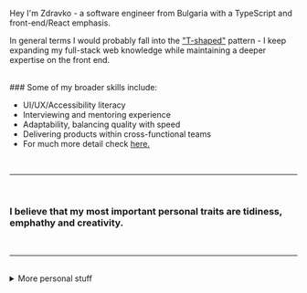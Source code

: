---
---

<section>

Hey I'm Zdravko - a software engineer from Bulgaria with a TypeScript
and front-end/React emphasis.

In general terms I would probably fall into the <a className="text-primary underline" href="https://en.wikipedia.org/wiki/T-shaped_skills" target="_blank">"T-shaped"</a> pattern -
I keep expanding my full-stack web knowledge while maintaining a deeper expertise
on the front end.

<br />
### Some of my broader skills include:

- UI/UX/Accessibility literacy
- Interviewing and mentoring experience
- Adaptability, balancing quality with speed
- Delivering products within cross-functional teams
- For much more detail check <a className="text-primary underline" href="/craft">here.</a>

<br />
<hr />
<br />

### I believe that my most important personal traits are <span className="italic text-primary">tidiness</span>, <span className="italic text-primary">emphathy</span> and <span className="italic text-primary">creativity</span>.

<br />
<hr />
<br />

<details>
<summary className="cursor-pointer"><span className="pl-1">More personal stuff</span></summary>

- I'm self taught, my formal education is in history 📜

- Programming quickly became my biggest passion - I have more side projects than I can handle

- I'm happily married, we have 1 child

- People say I can cook 👨‍🍳

- I used to be a semi-professional Warcraft 3 player

- I worked at a board game shop focused on Magic the Gathering

- I used to play a lot of online poker back in college

- I care deeply about stray animals (a severe problem in Bulgaria) and help as much as I can 😼

- I love reading/listening to books, especially fantasy

- If I have more time I would like to learn to draw, play the guitar, write a fantasy book, create board games (I've started with some)

</details>

</section>
